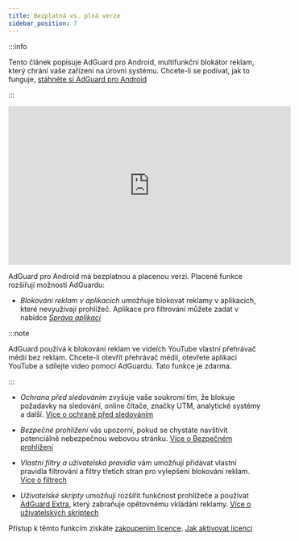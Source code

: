 ```yaml
---
title: Bezplatná vs. plná verze
sidebar_position: 7
---
```


:::info

Tento článek popisuje AdGuard pro Android, multifunkční blokátor reklam, který chrání vaše zařízení na úrovni systému. Chcete-li se podívat, jak to funguje, [stáhněte si AdGuard pro Android](https://agrd.io/download-kb-adblock)

:::

<iframe width="560" height="315" src="https://www.youtube-nocookie.com/embed/xNOeHpZgjFo" title="YouTube video player" frameborder="0" allow="accelerometer; autoplay; clipboard-write; encrypted-media; gyroscope; picture-in-picture" allowfullscreen></iframe>

AdGuard pro Android má bezplatnou a placenou verzi. Placené funkce rozšiřují možnosti AdGuardu:

- _Blokování reklam v aplikacích_ umožňuje blokovat reklamy v aplikacích, které nevyužívají prohlížeč. Aplikace pro filtrování můžete zadat v nabídce [_Správa aplikací_](/adguard-for-android/features/app-management)

:::note

AdGuard používá k blokování reklam ve videích YouTube vlastní přehrávač médií bez reklam. Chcete-li otevřít přehrávač médií, otevřete aplikaci YouTube a sdílejte video pomocí AdGuardu. Tato funkce je zdarma.

:::

- _Ochrana před sledováním_ zvyšuje vaše soukromí tím, že blokuje požadavky na sledování, online čítače, značky UTM, analytické systémy a další. [Více o ochraně před sledováním](/adguard-for-android/features/protection/tracking-protection)

- _Bezpečné prohlížení_ vás upozorní, pokud se chystáte navštívit potenciálně nebezpečnou webovou stránku. [Více o Bezpečném prohlížení](/adguard-for-android/features/protection/browsing-security)

- _Vlastní filtry a uživatelská pravidla_ vám umožňují přidávat vlastní pravidla filtrování a filtry třetích stran pro vylepšení blokování reklam. [Více o filtrech](/adguard-for-android/features/settings#filters)

- _Uživatelské skripty_ umožňují rozšířit funkčnost prohlížeče a používat [AdGuard Extra](/adguard-for-android/features/settings#adguard-extra), který zabraňuje opětovnému vkládání reklamy. [Více o uživatelských skriptech](/adguard-for-android/features/settings#userscripts)

Přístup k těmto funkcím získáte [zakoupením licence](https://adguard.com/license.html). [Jak aktivovat licenci](/general/license/activation/#activating-adguard-for-android)
